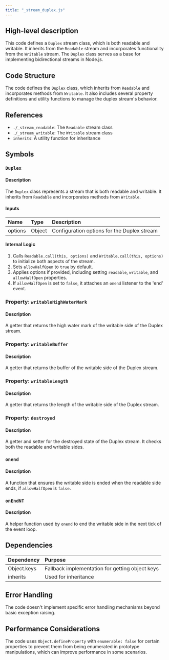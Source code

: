 ```yaml
---
title: "_stream_duplex.js"
---
```


## High-level description
This code defines a `Duplex` stream class, which is both readable and writable. It inherits from the `Readable` stream and incorporates functionality from the `Writable` stream. The `Duplex` class serves as a base for implementing bidirectional streams in Node.js.

## Code Structure
The code defines the `Duplex` class, which inherits from `Readable` and incorporates methods from `Writable`. It also includes several property definitions and utility functions to manage the duplex stream's behavior.

## References
- `./_stream_readable`: The `Readable` stream class
- `./_stream_writable`: The `Writable` stream class
- `inherits`: A utility function for inheritance

## Symbols

### `Duplex`
#### Description
The `Duplex` class represents a stream that is both readable and writable. It inherits from `Readable` and incorporates methods from `Writable`.

#### Inputs
| Name | Type | Description |
|:-----|:-----|:------------|
| options | Object | Configuration options for the Duplex stream |

#### Internal Logic
1. Calls `Readable.call(this, options)` and `Writable.call(this, options)` to initialize both aspects of the stream.
2. Sets `allowHalfOpen` to `true` by default.
3. Applies options if provided, including setting `readable`, `writable`, and `allowHalfOpen` properties.
4. If `allowHalfOpen` is set to `false`, it attaches an `onend` listener to the 'end' event.

### Property: `writableHighWaterMark`
#### Description
A getter that returns the high water mark of the writable side of the Duplex stream.

### Property: `writableBuffer`
#### Description
A getter that returns the buffer of the writable side of the Duplex stream.

### Property: `writableLength`
#### Description
A getter that returns the length of the writable side of the Duplex stream.

### Property: `destroyed`
#### Description
A getter and setter for the destroyed state of the Duplex stream. It checks both the readable and writable sides.

### `onend`
#### Description
A function that ensures the writable side is ended when the readable side ends, if `allowHalfOpen` is `false`.

### `onEndNT`
#### Description
A helper function used by `onend` to end the writable side in the next tick of the event loop.

## Dependencies
| Dependency | Purpose |
|:-----------|:--------|
| Object.keys | Fallback implementation for getting object keys |
| inherits | Used for inheritance |

## Error Handling
The code doesn't implement specific error handling mechanisms beyond basic exception raising.

## Performance Considerations
The code uses `Object.defineProperty` with `enumerable: false` for certain properties to prevent them from being enumerated in prototype manipulations, which can improve performance in some scenarios.